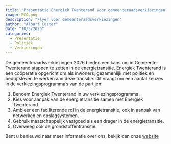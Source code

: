 ```yaml
---
title: "Presentatie Energiek Twenterand voor gemeenteraadsverkiezingen 2026"
image: ECO.png
description: "Flyer voor Gemeenteraadsverkiezingen"
author: "Albart Coster"
date: "10/5/2025"
categories:
  - Presentatie
  - Politiek
  - Verkiezingen
---
```


De gemeenteraadsverkiezingen 2026 bieden een kans om in Gemeente Twenterand stappen te zetten in de energietransitie. Energiek Twenterand is een coöperatie opgericht om als inwoners, gezamenlijk met politiek en bedrijfsleven te werken aan deze transitie. Dit vraagt om een aantal keuzes in de verkiezingsprogramma's van de partijen:

1. Benoem Energiek Twenterand in uw verkiezingsprogramma.
2. Kies voor aanpak van de energietransitie samen met Energiek Twenterand.
3. Ambieer een faciliterende rol in de energietransitie, ook in aanpak van netwerken en opslagsystemen.
4. Gebruik maatschappelijk vastgoed als een drager in de energietransitie.
5. Overweeg ook de grondstoffentransitie. 

Bent u benieuwd naar meer informatie over ons, bekijk dan onze [website](https://energiektwenterand.nl)











